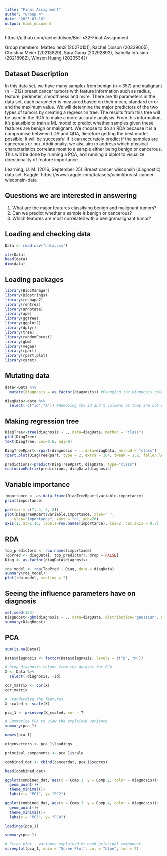 ```yaml
---
title: "Final Assignment"
author: "Group 4"
date: "2025-03-16"
output: html_document
---
```

https://github.com/racheldolson/Biol-432-Final-Assignment 

Group members: Matteo Ienzi (20270101), Rachel Dolson (20339605), Christina Meier (20213829), Sara Gama (20292893), Isabella Infusino (20218982), Winson Huang (20235342)

## Dataset Description

In this data set, we have many samples from benign (n = 357) and malignant (n = 212) breast cancer tumors with feature information such as radius, texture, perimeter, smoothness and more. There are 10 parameters in the data set, each parameter is measured based on their mean, standard error and the maximum value. We will determine the major predictors of the two types of tumors by creating a regression tree. The results from this tree will be used in the RDA to make a more accurate analysis. From this information, it's plausible to train a ML model to predict whether samples given these features are benign or malignant. We choose to do an RDA because it is a compromise between LDA and QDA, therefore getting the best model possible. It will be successful if it can accurately predict if the samples are cancerous or not. Additionally, we also aim to address which physical characteristics correlate most to a sample either being benign or cancerous. This will be done by running a PCA, and running a biplot to visualize directionality of feature importance.

Learning, U. M. (2016, September 25). Breast cancer wisconsin (diagnostic) data set. Kaggle. https://www.kaggle.com/datasets/uciml/breast-cancer-wisconsin-data 

## Questions we are interested in answering

(1) What are the major features classifying benign and malignant tumors? 
(2) Can we predict whether a sample is benign or cancerous? 
(3) Which features are most correlated with a benign/malignant tumor? 

## Loading and checking data

```r
Data <- read.csv("data.csv")
```

```r
str(Data)
head(data)
dim(data)
```

## Loading packages

```r
library(BiocManager)
library(Biostrings)
library(reshape2)
library(rentrez)
library(annotate)
library(ape)
library(ggtree)
library(ggplot2)
library(dplyr)
library(tree)
library(randomForest)
library(gbm)
library(vegan)
library(rpart)
library(rpart.plot)
library(caret)
```

## Mutating data

```r
data<-Data %>% 
  mutate(diagnosis = as.factor(diagnosis)) #Changing the diagnosis column from a character to a factor
```

```r
diagData<-data %>% 
  select(-c("id","X")) #Removing the id and X columns as they are not needed for our analysis
```

## Making regression tree

```r
DiagTree<-tree(diagnosis ~ ., data=diagData, method = "class")
plot(DiagTree)
text(DiagTree, cex=0.6, adj=0)
```

```r
DiagTreeRpart<-rpart(diagnosis ~ ., data=diagData, method = "class")
rpart.plot(DiagTreeRpart, type = 2, extra = 104, tweak = 1.2, fallen.leaves=TRUE)
```

```r
predictions<-predict(DiagTreeRpart, diagData, type="class")
confusionMatrix(predictions, diagData$diagnosis)
```

## Variable importance

```r
importance <- as.data.frame(DiagTreeRpart$variable.importance)
print(importance)

par(mar = c(7, 4, 2, 2))
plot(DiagTreeRpart$variable.importance, xlab=" ", 
    ylab="Importance", xaxt = "n", pch=20)
axis(1, at=1:16, labels=row.names(importance), las=2, cex.axis = 0.7)
```

## RDA

```r
top_predictors <- row.names(importance)
TopPred <- diagData[, top_predictors, drop = FALSE]
Diag <- as.factor(diagData$diagnosis)

rda_model <- rda(TopPred ~ Diag, data = diagData)
summary(rda_model)
plot(rda_model, scaling = 2)
```

## Seeing the influence parameters have on diagnosis

```r
set.seed(123)
DiagBoost<-gbm(diagnosis ~ ., data=diagData, distribution="gaussian", n.trees=25, interaction.depth=2, cv.folds=12)
summary(DiagBoost)
```

## PCA

```r
sum(is.na(Data))
```

```r
Data$diagnosis <- factor(Data$diagnosis, levels = c("B", "M"))

# Drop diagnosis column from the dataset for PCA 
X <- Data %>%
  select(-diagnosis, -id)   
```

```r
cor_matrix <- cor(X)
cor_matrix
```

```r
# Standardize the features 
X_scaled <- scale(X)
```

```r
pca_1 <- princomp(X_scaled, cor = T)
```

```r
# Summarize PCA to view the explained variance
summary(pca_1)
```

```r
names(pca_1)
```

```r
eigenvectors <- pca_1$loadings
```

```r
principal_components <- pca_1$scale
```

```r
combined_dat <- cbind(cancerdat, pca_1$scores)

head(combined_dat)
```

```r
ggplot(combined_dat, aes(x = Comp.1, y = Comp.2, color = diagnosis))+
  geom_point()+
  theme_minimal()+
  labs(x = "PC1", y= "PC2")
```

```r
ggplot(combined_dat, aes(x = Comp.3, y = Comp.4, color = diagnosis))+
  geom_point()+
  theme_minimal()+
  labs(x = "PC3", y= "PC4")
```

```r
loadings(pca_1)
```

```r
summary(pca_1)
```

```r
# Scree plot - variance explained by each principal component
screeplot(pca_1, main = "Scree Plot", col = "blue", lwd = 2)
```
